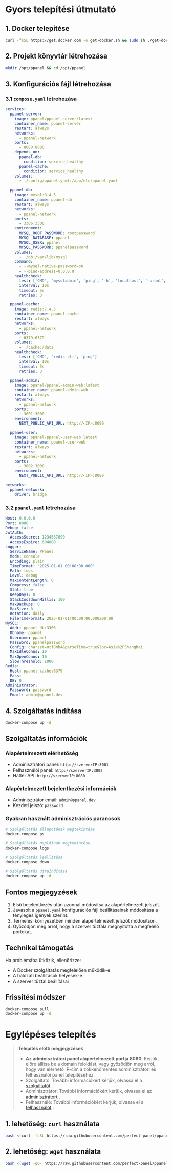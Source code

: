 # Gyors telepítési útmutató

## 1. Docker telepítése

```bash
curl -fsSL https://get.docker.com -o get-docker.sh && sudo sh ./get-docker.sh
```

## 2. Projekt könyvtár létrehozása

```bash
mkdir /opt/ppanel && cd /opt/ppanel
```

## 3. Konfigurációs fájl létrehozása

### 3.1 `compose.yaml` létrehozása

```yaml
services:
  ppanel-server:
    image: ppanel/ppanel-server:latest
    container_name: ppanel-server
    restart: always
    networks:
      - ppanel-network
    ports:
      - 8080:8080
    depends_on:
      ppanel-db:
        condition: service_healthy
      ppanel-cache:
        condition: service_healthy
    volumes:
      - ./config/ppanel.yaml:/app/etc/ppanel.yaml

  ppanel-db:
    image: mysql:8.4.5
    container_name: ppanel-db
    restart: always
    networks:
      - ppanel-network
    ports:
      - 3306:3306
    environment:
      MYSQL_ROOT_PASSWORD: rootpassword
      MYSQL_DATABASE: ppanel
      MYSQL_USER: ppanel
      MYSQL_PASSWORD: ppanelpassword
    volumes:
      - ./db:/var/lib/mysql
    command:
      - --mysql-native-password=on
      - --bind-address=0.0.0.0
    healthcheck:
      test: ['CMD', 'mysqladmin', 'ping', '-h', 'localhost', '-uroot', '-prootpassword']
      interval: 10s
      timeout: 5s
      retries: 3

  ppanel-cache:
    image: redis:7.4.5
    container_name: ppanel-cache
    restart: always
    networks:
      - ppanel-network
    ports:
      - 6379:6379
    volumes:
      - ./cache:/data
    healthcheck:
      test: ['CMD', 'redis-cli', 'ping']
      interval: 10s
      timeout: 5s
      retries: 3

  ppanel-admin:
    image: ppanel/ppanel-admin-web:latest
    container_name: ppanel-admin-web
    restart: always
    networks:
      - ppanel-network
    ports:
      - 3001:3000
    environment:
      NEXT_PUBLIC_API_URL: http://<IP>:8080

  ppanel-user:
    image: ppanel/ppanel-user-web:latest
    container_name: ppanel-user-web
    restart: always
    networks:
      - ppanel-network
    ports:
      - 3002:3000
    environment:
      NEXT_PUBLIC_API_URL: http://<IP>:8080

networks:
  ppanel-network:
    driver: bridge
```

### 3.2 `ppanel.yaml` létrehozása

```yaml
Host: 0.0.0.0
Port: 8080
Debug: false
JwtAuth:
  AccessSecret: 1234567890
  AccessExpire: 604800
Logger:
  ServiceName: PPanel
  Mode: console
  Encoding: plain
  TimeFormat: '2025-01-01 00:00:00.000'
  Path: logs
  Level: debug
  MaxContentLength: 0
  Compress: false
  Stat: true
  KeepDays: 0
  StackCooldownMillis: 100
  MaxBackups: 0
  MaxSize: 0
  Rotation: daily
  FileTimeFormat: 2025-01-01T00:00:00.000Z00:00
MySQL:
  Addr: ppanel-db:3306
  Dbname: ppanel
  Username: ppanel
  Password: ppanelpassword
  Config: charset=utf8mb4&parseTime=true&loc=Asia%2FShanghai
  MaxIdleConns: 10
  MaxOpenConns: 10
  SlowThreshold: 1000
Redis:
  Host: ppanel-cache:6379
  Pass:
  DB: 0
Administrator:
  Password: password
  Email: admin@ppanel.dev
```

## 4. Szolgáltatás indítása

```bash
docker-compose up -d
```

## Szolgáltatás információk

### Alapértelmezett elérhetőség

- Adminisztrátori panel: `http://szerverIP:3001`
- Felhasználói panel: `http://szerverIP:3002`
- Háttér API: `http://szerverIP:8080`

### Alapértelmezett bejelentkezési információk

- Adminisztrátor email: `admin@ppanel.dev`
- Kezdeti jelszó: `password`

### Gyakran használt adminisztrációs parancsok

```bash
# Szolgáltatás állapotának megtekintése
docker-compose ps

# Szolgáltatás naplóinak megtekintése
docker-compose logs

# Szolgáltatás leállítása
docker-compose down

# Szolgáltatás újraindítása
docker-compose up -d
```

## Fontos megjegyzések

1. Első bejelentkezés után azonnal módosítsa az alapértelmezett jelszót.
2. Javasolt a `ppanel.yaml` konfigurációs fájl beállításainak módosítása a tényleges igények szerint.
3. Termelési környezetben minden alapértelmezett jelszót módosítson.
4. Győződjön meg arról, hogy a szerver tűzfala megnyitotta a megfelelő portokat.

## Technikai támogatás

Ha problémába ütközik, ellenőrizze:

- A Docker szolgáltatás megfelelően működik-e
- A hálózati beállítások helyesek-e
- A szerver tűzfal beállításai

## Frissítési módszer

```bash
docker-compose pull
docker-compose up -d
```

# Egylépéses telepítés

> **Telepítés előtti megjegyzések**
>
> - **Az adminisztrátori panel alapértelmezett portja 8080**: Kérjük, előre állítsa be a domain feloldást, vagy győződjön meg arról, hogy van elérhető IP-cím a zökkenőmentes adminisztrátori és felhasználói panel telepítéséhez.
> - Szolgáltató: További információkért kérjük, olvassa el a [szolgáltatót](/hu-HU/docs/server/config) .
> - Adminisztrátor: További információkért kérjük, olvassa el az [adminisztrátort](/hu-HU/docs/admin/config) .
> - Felhasználó: További információkért kérjük, olvassa el a [felhasználót](/hu-HU/docs/user/config) .

## 1. lehetőség: `curl` használata

```bash
bash <(curl -fsSL https://raw.githubusercontent.com/perfect-panel/ppanel-script/refs/heads/main/install.sh)
```

## 2. lehetőség: `wget` használata

```bash
bash <(wget -qO- https://raw.githubusercontent.com/perfect-panel/ppanel-script/refs/heads/main/install.sh)
```


<Giscus />
